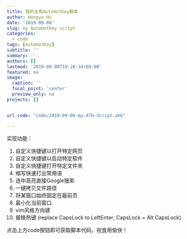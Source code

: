 ```yaml
---
title: 我的全局AutoHotKey脚本
author: Hongyu Hu
date: '2019-09-08'
slug: my AutoHotKey script
categories:
  - code
tags: [AutoHotKey]
subtitle: ''
summary: ''
authors: []
lastmod: '2019-09-08T19:28:34+08:00'
featured: no
image:
  caption: ''
  focal_point: 'center'
  preview_only: no
projects: []


url_code: "code/2019-09-06-my-ATH-Script.ahk"

---
```


实现功能：

1. 自定义快捷键以打开特定网页
2. 自定义快捷键以启动特定软件
3. 自定义快捷键打开特定文件夹
4. 缩写快速打出常用语
5. 选中高亮直接Google搜索
6. 一键拷贝文件路径
7. 将某窗口始终固定在最前页
8. 最小化当前窗口
9. vim风格方向键
10. 替换热键 (replace CapsLock to LeftEnter; CapsLock = Alt CapsLock)


点击上方code按钮即可获取脚本代码，祝食用愉快！

